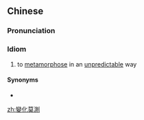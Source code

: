 {{also|变化莫测}}
==Chinese==
{{zh-forms|s=变化莫测|type=22}}

===Pronunciation===
{{zh-pron
|m=biànhuàmòcè
|c=bin3 faa3 mok6 cak1,bin3 faa3 mok6 caak1
|cat=id
}}

===Idiom===
{{zh-idiom}}

# to [[metamorphose]] in an [[unpredictable]] way

====Synonyms====
* {{zh-l|變幻莫測}}

[[zh:變化莫測]]